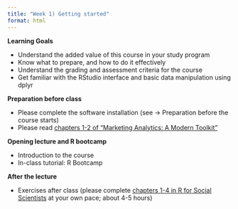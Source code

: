 ```yaml
---
title: "Week 1) Getting started"
format: html
---
```


<!--__Obtain business and data understanding, and explore data in R__-->

__Learning Goals__

- Understand the added value of this course in your study program
- Know what to prepare, and how to do it effectively
- Understand the grading and assessment criteria for the course
- Get familiar with the RStudio interface and basic data manipulation using dplyr

__Preparation before class__

- Please complete the software installation (see &rarr; Preparation before the course starts)
- Please read [chapters 1-2 of "Marketing Analytics: A Modern Toolkit"](https://dprep-book.hannesdatta.com/)

__Opening lecture and R bootcamp__

- Introduction to the course <!--(View [slides](slides.html))-->
- In-class tutorial: R Bootcamp <!-- ([view slides](tutorial-inclass.html), view [full tutorial (chapters 1-4)](https://datacarpentry.org/r-socialsci/))-->

__After the lecture__

- Exercises after class (please complete [chapters 1-4 in R for Social Scientists](https://datacarpentry.org/r-socialsci/) at your own pace; about 4-5 hours)
<!--- Reading: [A Guide to Scrum for Researchers](https://tilburgsciencehub.com/learn/scrum)
-->
<!--
- Readings
  - [Data Selection and Procurement](https://doi.org/10.1287/mksc.1110.0650) [^1]
-->

<!--
- [Data exploration with R and RMarkdown (Tutorial and Data Challenge 1)](docs/tutorials/data-exploration-in-r)
- [Data Selection and Procurement](https://doi.org/10.1287/mksc.1110.0650) [^1]
<!--- Demo clips on efficiency gains <!-- (2-minute clips); or podcasts-->

[^1]: Mela, C. F. (2011). Structural Workshop Paper—Data Selection and Procurement. *Marketing Science*, 30(6), 965-976. [https://doi.org/10.1287/mksc.1110.0650](https://doi.org/10.1287/mksc.1110.0650)

<!--
- [Activity to explore new data](activity.md)
- Q&A on Data Challenge #1

[^1]: Mela, C. F. (2011). Structural Workshop Paper—Data Selection and Procurement. *Marketing Science*, 30(6), 965-976. [https://doi.org/10.1287/mksc.1110.0650](https://doi.org/10.1287/mksc.1110.0650)

<!--

Meetup
- Introduction to the course *live*
  - Course objectives and practical arrangements
  - Workflow overview
  - Relevance of workflow management
-->
<!--  - Any remaining questions, please post them by DEADLINE on XXXX-->

<!--
- Reading: Web scraping workflow

- Self-study
  - Readings
    - Web scraping article Hannes/Johannes/Abhi/Andrew
    - Ethics in scraping and APIs

  - Video: Assessing research fit of web scraping and APIs [recorded]


- Self study
  - sdasd
    - data enrichment (e.g., ML APIs)
    - data collection and intelligence (e.g., search; chartmetric)
    - market research (e.g., pricewatch)

-->

